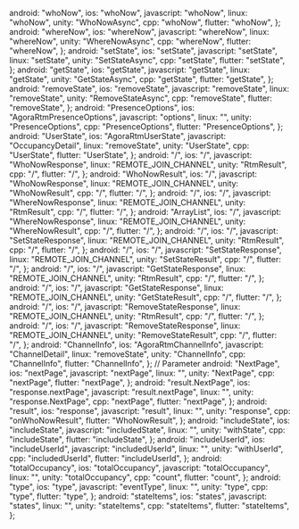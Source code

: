   android: "whoNow",
  ios: "whoNow",
  javascript: "whoNow",
  linux: "whoNow",
  unity: "WhoNowAsync",
  cpp: "whoNow",
  flutter: "whoNow",
};
  android: "whereNow",
  ios: "whereNow",
  javascript: "whereNow",
  linux: "whereNow",
  unity: "WhereNowAsync",
  cpp: "whereNow",
  flutter: "whereNow",
};
  android: "setState",
  ios: "setState",
  javascript: "setState",
  linux: "setState",
  unity: "SetStateAsync",
  cpp: "setState",
  flutter: "setState",
};
  android: "getState",
  ios: "getState",
  javascript: "getState",
  linux: "getState",
  unity: "GetStateAsync",
  cpp: "getState",
  flutter: "getState",
};
  android: "removeState",
  ios: "removeState",
  javascript: "removeState",
  linux: "removeState",
  unity: "RemoveStateAsync",
  cpp: "removeState",
  flutter: "removeState",
};
  android: "PresenceOptions",
  ios: "AgoraRtmPresenceOptions",
  javascript: "options",
  linux: "",
  unity: "PresenceOptions",
  cpp: "PresenceOptions",
  flutter: "PresenceOptions",
};
  android: "UserState",
  ios: "AgoraRtmUserState",
  javascript: "OccupancyDetail",
  linux: "removeState",
  unity: "UserState",
  cpp: "UserState",
  flutter: "UserState",
};
  android: "/",
  ios: "/",
  javascript: "WhoNowResponse",
  linux: "REMOTE_JOIN_CHANNEL",
  unity: "RtmResult<WhoNowResult>",
  cpp: "/",
  flutter: "/",
};
  android: "WhoNowResult",
  ios: "/",
  javascript: "WhoNowResponse",
  linux: "REMOTE_JOIN_CHANNEL",
  unity: "WhoNowResult",
  cpp: "/",
  flutter: "/",
};
  android: "/",
  ios: "/",
  javascript: "WhereNowResponse",
  linux: "REMOTE_JOIN_CHANNEL",
  unity: "RtmResult<WhereNowResult>",
  cpp: "/",
  flutter: "/",
};
  android: "ArrayList<ChannelInfo>",
  ios: "/",
  javascript: "WhereNowResponse",
  linux: "REMOTE_JOIN_CHANNEL",
  unity: "WhereNowResult",
  cpp: "/",
  flutter: "/",
};
  android: "/",
  ios: "/",
  javascript: "SetStateResponse",
  linux: "REMOTE_JOIN_CHANNEL",
  unity: "RtmResult<SetStateResult>",
  cpp: "/",
  flutter: "/",
};
  android: "/",
  ios: "/",
  javascript: "SetStateResponse",
  linux: "REMOTE_JOIN_CHANNEL",
  unity: "SetStateResult",
  cpp: "/",
  flutter: "/",
};
  android: "/",
  ios: "/",
  javascript: "GetStateResponse",
  linux: "REMOTE_JOIN_CHANNEL",
  unity: "RtmResult<GetStateResult>",
  cpp: "/",
  flutter: "/",
};
  android: "/",
  ios: "/",
  javascript: "GetStateResponse",
  linux: "REMOTE_JOIN_CHANNEL",
  unity: "GetStateResult",
  cpp: "/",
  flutter: "/",
};
  android: "/",
  ios: "/",
  javascript: "RemoveStateResponse",
  linux: "REMOTE_JOIN_CHANNEL",
  unity: "RtmResult<RemoveStateResult>",
  cpp: "/",
  flutter: "/",
};
  android: "/",
  ios: "/",
  javascript: "RemoveStateResponse",
  linux: "REMOTE_JOIN_CHANNEL",
  unity: "RemoveStateResult",
  cpp: "/",
  flutter: "/",
};
  android: "ChannelInfo",
  ios: "AgoraRtmChannelInfo",
  javascript: "ChannelDetail",
  linux: "removeState",
  unity: "ChannelInfo",
  cpp: "ChannelInfo",
  flutter: "ChannelInfo",
};
// Parameter
  android: "NextPage",
  ios: "nextPage",
  javascript: "nextPage",
  linux: "",
  unity: "NextPage",
  cpp: "nextPage",
  flutter: "nextPage",
};
  android: "result.NextPage",
  ios: "response.nextPage",
  javascript: "result.nextPage",
  linux: "",
  unity: "response.NextPage",
  cpp: "nextPage",
  flutter: "nextPage",
};
  android: "result",
  ios: "response",
  javascript: "result",
  linux: "",
  unity: "response",
  cpp: "onWhoNowResult",
  flutter: "WhoNowResult",
};
  android: "includeState",
  ios: "includeState",
  javascript: "includedState",
  linux: "",
  unity: "withState",
  cpp: "includeState",
  flutter: "includeState",
};
  android: "includeUserId",
  ios: "includeUserId",
  javascript: "includedUserId",
  linux: "",
  unity: "withUserId",
  cpp: "includedUserId",
  flutter: "includeUserId",
};
  android: "totalOccupancy",
  ios: "totalOccupancy",
  javascript: "totalOccupancy",
  linux: "",
  unity: "totalOccupancy",
  cpp: "count",
  flutter: "count",
};
  android: "type",
  ios: "type",
  javascript: "eventType",
  linux: "",
  unity: "type",
  cpp: "type",
  flutter: "type",
};
  android: "stateItems",
  ios: "states",
  javascript: "states",
  linux: "",
  unity: "stateItems",
  cpp: "stateItems",
  flutter: "stateItems",
};